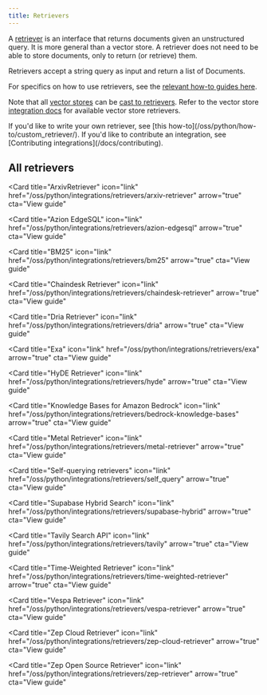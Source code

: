 ```yaml
---
title: Retrievers
---
```


A [retriever](/oss/python/concepts/retrievers) is an interface that returns documents given an unstructured query.
It is more general than a vector store.
A retriever does not need to be able to store documents, only to return (or retrieve) them.

Retrievers accept a string query as input and return a list of Documents.

For specifics on how to use retrievers, see the [relevant how-to guides here](/oss/python/how-to/#retrievers).

Note that all [vector stores](/oss/python/concepts/#vectorstores) can be [cast to retrievers](/oss/python/how-to/vectorstore_retriever/).
Refer to the vector store [integration docs](/oss/python/integrations/vectorstores/) for available vector store retrievers.

<Info>
If you'd like to write your own retriever, see [this how-to](/oss/python/how-to/custom_retriever/). If you'd like to contribute an integration, see [Contributing integrations](/docs/contributing).
</Info>

## All retrievers

<Columns cols={3}>
<Card
  title="Amazon Kendra Retriever"
  icon="link"
  href="/oss/python/integrations/retrievers/kendra-retriever"
  arrow="true"
  cta="View guide"
>
</Card>

<Card
  title="ArxivRetriever"
  icon="link"
  href="/oss/python/integrations/retrievers/arxiv-retriever"
  arrow="true"
  cta="View guide"
>
</Card>

<Card
  title="Azion EdgeSQL"
  icon="link"
  href="/oss/python/integrations/retrievers/azion-edgesql"
  arrow="true"
  cta="View guide"
>
</Card>

<Card
  title="BM25"
  icon="link"
  href="/oss/python/integrations/retrievers/bm25"
  arrow="true"
  cta="View guide"
>
</Card>

<Card
  title="Chaindesk Retriever"
  icon="link"
  href="/oss/python/integrations/retrievers/chaindesk-retriever"
  arrow="true"
  cta="View guide"
>
</Card>

<Card
  title="Dria Retriever"
  icon="link"
  href="/oss/python/integrations/retrievers/dria"
  arrow="true"
  cta="View guide"
>
</Card>

<Card
  title="Exa"
  icon="link"
  href="/oss/python/integrations/retrievers/exa"
  arrow="true"
  cta="View guide"
>
</Card>

<Card
  title="HyDE Retriever"
  icon="link"
  href="/oss/python/integrations/retrievers/hyde"
  arrow="true"
  cta="View guide"
>
</Card>

<Card
  title="Knowledge Bases for Amazon Bedrock"
  icon="link"
  href="/oss/python/integrations/retrievers/bedrock-knowledge-bases"
  arrow="true"
  cta="View guide"
>
</Card>

<Card
  title="Metal Retriever"
  icon="link"
  href="/oss/python/integrations/retrievers/metal-retriever"
  arrow="true"
  cta="View guide"
>
</Card>

<Card
  title="Self-querying retrievers"
  icon="link"
  href="/oss/python/integrations/retrievers/self_query"
  arrow="true"
  cta="View guide"
>
</Card>

<Card
  title="Supabase Hybrid Search"
  icon="link"
  href="/oss/python/integrations/retrievers/supabase-hybrid"
  arrow="true"
  cta="View guide"
>
</Card>

<Card
  title="Tavily Search API"
  icon="link"
  href="/oss/python/integrations/retrievers/tavily"
  arrow="true"
  cta="View guide"
>
</Card>

<Card
  title="Time-Weighted Retriever"
  icon="link"
  href="/oss/python/integrations/retrievers/time-weighted-retriever"
  arrow="true"
  cta="View guide"
>
</Card>

<Card
  title="Vespa Retriever"
  icon="link"
  href="/oss/python/integrations/retrievers/vespa-retriever"
  arrow="true"
  cta="View guide"
>
</Card>

<Card
  title="Zep Cloud Retriever"
  icon="link"
  href="/oss/python/integrations/retrievers/zep-cloud-retriever"
  arrow="true"
  cta="View guide"
>
</Card>

<Card
  title="Zep Open Source Retriever"
  icon="link"
  href="/oss/python/integrations/retrievers/zep-retriever"
  arrow="true"
  cta="View guide"
>
</Card>
</Columns>